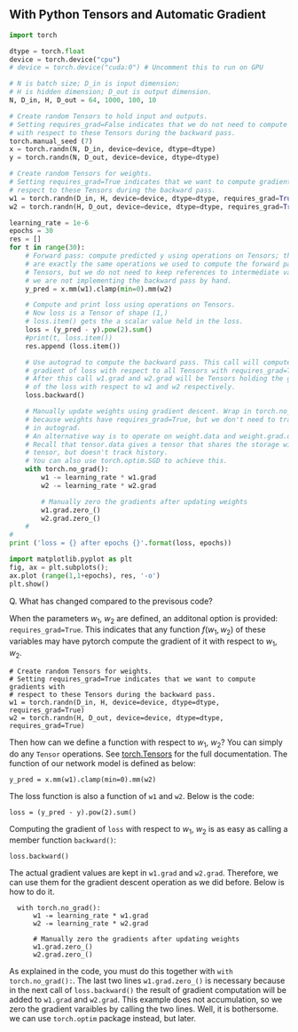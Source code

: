 
## With Python Tensors and Automatic Gradient 


```python
import torch

dtype = torch.float
device = torch.device("cpu")
# device = torch.device("cuda:0") # Uncomment this to run on GPU

# N is batch size; D_in is input dimension;
# H is hidden dimension; D_out is output dimension.
N, D_in, H, D_out = 64, 1000, 100, 10

# Create random Tensors to hold input and outputs.
# Setting requires_grad=False indicates that we do not need to compute gradients
# with respect to these Tensors during the backward pass.
torch.manual_seed (7)
x = torch.randn(N, D_in, device=device, dtype=dtype)
y = torch.randn(N, D_out, device=device, dtype=dtype)

# Create random Tensors for weights.
# Setting requires_grad=True indicates that we want to compute gradients with
# respect to these Tensors during the backward pass.
w1 = torch.randn(D_in, H, device=device, dtype=dtype, requires_grad=True)
w2 = torch.randn(H, D_out, device=device, dtype=dtype, requires_grad=True)

learning_rate = 1e-6
epochs = 30
res = []
for t in range(30):
    # Forward pass: compute predicted y using operations on Tensors; these
    # are exactly the same operations we used to compute the forward pass using
    # Tensors, but we do not need to keep references to intermediate values since
    # we are not implementing the backward pass by hand.
    y_pred = x.mm(w1).clamp(min=0).mm(w2)

    # Compute and print loss using operations on Tensors.
    # Now loss is a Tensor of shape (1,)
    # loss.item() gets the a scalar value held in the loss.
    loss = (y_pred - y).pow(2).sum()
    #print(t, loss.item())
    res.append (loss.item())

    # Use autograd to compute the backward pass. This call will compute the
    # gradient of loss with respect to all Tensors with requires_grad=True.
    # After this call w1.grad and w2.grad will be Tensors holding the gradient
    # of the loss with respect to w1 and w2 respectively.
    loss.backward()

    # Manually update weights using gradient descent. Wrap in torch.no_grad()
    # because weights have requires_grad=True, but we don't need to track this
    # in autograd.
    # An alternative way is to operate on weight.data and weight.grad.data.
    # Recall that tensor.data gives a tensor that shares the storage with
    # tensor, but doesn't track history.
    # You can also use torch.optim.SGD to achieve this.
    with torch.no_grad():
        w1 -= learning_rate * w1.grad
        w2 -= learning_rate * w2.grad

        # Manually zero the gradients after updating weights
        w1.grad.zero_()
        w2.grad.zero_()
    #
#
print ('loss = {} after epochs {}'.format(loss, epochs))

import matplotlib.pyplot as plt
fig, ax = plt.subplots();
ax.plot (range(1,1+epochs), res, '-o')
plt.show()
```

Q. What has changed compared to the previsous code?


When the parameters $w_1$, $w_2$ are defined, an additonal option is provided: `requires_grad=True`. This indicates that any function $f(w_1, w_2)$ of these variables may have pytorch compute the gradient of it with respect to $w_1$, $w_2$.

```
# Create random Tensors for weights.
# Setting requires_grad=True indicates that we want to compute gradients with
# respect to these Tensors during the backward pass.
w1 = torch.randn(D_in, H, device=device, dtype=dtype, requires_grad=True)
w2 = torch.randn(H, D_out, device=device, dtype=dtype, requires_grad=True)
```

Then how can we define a function with respect to $w_1$, $w_2$?
You can simply do any `Tensor` operations.
See [torch.Tensors](https://pytorch.org/docs/stable/tensors.html) for the full documentation.
The function of our network model is defined as below:
```
y_pred = x.mm(w1).clamp(min=0).mm(w2)
```
The loss function is also a function of `w1` and `w2`. Below is the code:
```
loss = (y_pred - y).pow(2).sum()
```

Computing the gradient of `loss` with respect to $w_1$, $w_2$ is as easy as 
calling a member function `backward()`:
```
loss.backward()
```

The actual gradient values are kept in `w1.grad` and `w2.grad`.
Therefore, we can use them for the gradient descent operation as we did before. Below is how to do it.
```
  with torch.no_grad():
      w1 -= learning_rate * w1.grad
      w2 -= learning_rate * w2.grad
  
      # Manually zero the gradients after updating weights
      w1.grad.zero_()
      w2.grad.zero_()
```
As explained in the code, you must do this together with `with torch.no_grad():`.
The last two lines `w1.grad.zero_()` is necessary because in the next call of `loss.backward()` the result of gradient computation will be added to `w1.grad` and `w2.grad`. This example does not accumulation, so we zero the gradient varaibles by calling the two lines. Well, it is bothersome. we can use `torch.optim` package instead, but later.






